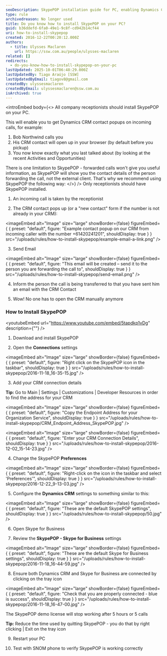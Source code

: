 ```yaml
---
seoDescription: SkypePOP installation guide for PC, enabling Dynamics CRM contact popups on incoming calls.
type: rule
archivedreason: No longer used
title: Do you know how to install SkypePOP on your PC?
guid: b36ddefd-6fa0-49e1-9c8f-cd942b14cf44
uri: how-to-install-skypepop
created: 2016-12-22T00:20:12.000Z
authors:
  - title: Ulysses Maclaren
    url: https://ssw.com.au/people/ulysses-maclaren
related: []
redirects:
  - do-you-know-how-to-install-skypepop-on-your-pc
lastUpdated: 2025-10-01T06:48:29.000Z
lastUpdatedBy: Tiago Araújo [SSW]
lastUpdatedByEmail: tiagov8@gmail.com
createdBy: ulyssesmaclaren
createdByEmail: ulyssesmaclaren@ssw.com.au
isArchived: true
---
```


<introEmbed
  body={<>
All company receptionists should install SkypePOP on your PC.

This will enable you to get Dynamics CRM contact popups on incoming calls, for example:

1. Bob Northwind calls you
2. His CRM contact will open up in your browser (by default before you pickup)
3. You now know exactly what you last talked about (by looking at the recent Activities and Opportunities)

There is one limitation to SkypePOP - forwarded calls won't give you useful information, as SkypePOP will show you the contact details of the person forwarding the call, not the external client. That's why we recommend using SkypePOP the following way:
  </>}
/>
Only receptionists should have SkypePOP installed.

1. An incoming call is taken by the receptionist

2. The CRM contact pops up (or a "new contact" form if the number is not already in your CRM):


<imageEmbed
  alt="Image"
  size="large"
  showBorder={false}
  figureEmbed={ {
    preset: "default",
    figure: "Example contact popup on our CRM from incoming caller with the number +61420241201",
    shouldDisplay: true
  } }
  src="/uploads/rules/how-to-install-skypepop/example-email-a-link.png"
/>


3. Send Email


<imageEmbed
  alt="Image"
  size="large"
  showBorder={false}
  figureEmbed={ {
    preset: "default",
    figure: "This email will be created – send it to the person you are forwarding the call to",
    shouldDisplay: true
  } }
  src="/uploads/rules/how-to-install-skypepop/send-email.png"
/>


4. Inform the person the call is being transferred to that you have sent him an email with the CRM Contact

5. Wow! No one has to open the CRM manually anymore

### How to Install SkypePOP


<youtubeEmbed url="https://www.youtube.com/embed/5tapdkp1vDg" description={""} />


1. Download and install SkypePOP

2. Open the **Connections** settings


<imageEmbed
  alt="Image"
  size="large"
  showBorder={false}
  figureEmbed={ {
    preset: "default",
    figure: "Right click on the SkypePOP icon in the taskbar",
    shouldDisplay: true
  } }
  src="/uploads/rules/how-to-install-skypepop/2016-11-18_16-35-15.jpg"
/>


3. Add your CRM connection details

**Tip:** Go to Main | Settings | Customizations | Developer Resources in order to find the address for your CRM


<imageEmbed
  alt="Image"
  size="large"
  showBorder={false}
  figureEmbed={ {
    preset: "default",
    figure: "Copy the Endpoint Address for your Organization Service",
    shouldDisplay: true
  } }
  src="/uploads/rules/how-to-install-skypepop/CRM_Endpoint_Address_SkypePOP.jpg"
/>



<imageEmbed
  alt="Image"
  size="large"
  showBorder={false}
  figureEmbed={ {
    preset: "default",
    figure: "Enter your CRM Connection Details",
    shouldDisplay: true
  } }
  src="/uploads/rules/how-to-install-skypepop/2016-12-02_15-14-23.jpg"
/>


4. Change the SkypePOP **Preferences**


<imageEmbed
  alt="Image"
  size="large"
  showBorder={false}
  figureEmbed={ {
    preset: "default",
    figure: "Right-click on the icon in the taskbar and select 'Preferences'",
    shouldDisplay: true
  } }
  src="/uploads/rules/how-to-install-skypepop/2016-12-22_9-13-03.jpg"
/>


5. Configure the **Dynamics CRM** settings to something similar to this:


<imageEmbed
  alt="Image"
  size="large"
  showBorder={false}
  figureEmbed={ {
    preset: "default",
    figure: "These are the default SkypePOP settings",
    shouldDisplay: true
  } }
  src="/uploads/rules/how-to-install-skypepop/50.jpg"
/>


6. Open Skype for Business

7. Review the **SkypePOP - Skype for Business** settings


<imageEmbed
  alt="Image"
  size="large"
  showBorder={false}
  figureEmbed={ {
    preset: "default",
    figure: "These are the default Skype for Business settings",
    shouldDisplay: true
  } }
  src="/uploads/rules/how-to-install-skypepop/2016-11-18_16-44-59.jpg"
/>


8. Ensure both Dynamics CRM and Skype for Business are connected by clicking on the tray icon


<imageEmbed
  alt="Image"
  size="large"
  showBorder={false}
  figureEmbed={ {
    preset: "default",
    figure: "Check that you are properly connected - blue is success",
    shouldDisplay: true
  } }
  src="/uploads/rules/how-to-install-skypepop/2016-11-18_16-47-00.jpg"
/>


The SkypePOP demo license will stop working after 5 hours or 5 calls

**Tip:** Reduce the time used by quitting SkypePOP - you do that by right clicking | Exit on the tray icon

9. Restart your PC

10. Test with SNOM phone to verify SkypePOP is working correctly
